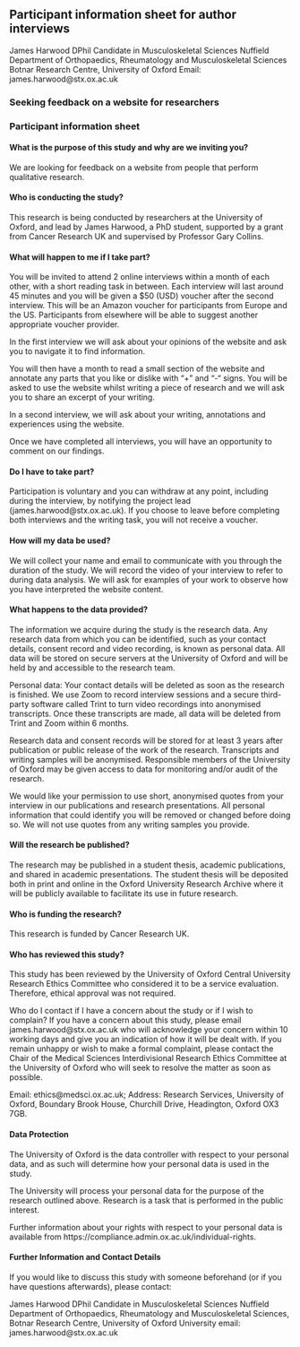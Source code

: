 ## Participant information sheet for author interviews {.appendix #app-pilot-participant-information}

James  Harwood
DPhil Candidate in Musculoskeletal Sciences
Nuffield Department of Orthopaedics, Rheumatology and Musculoskeletal Sciences
Botnar Research Centre, University of Oxford 
Email: james.harwood@stx.ox.ac.uk

### Seeking feedback on a website for researchers {.unnumbered}

### Participant information sheet

#### What is the purpose of this study and why are we inviting you?

We are looking for feedback on a website from people that perform qualitative research.

#### Who is conducting the study?

This research is being conducted by researchers at the University of Oxford, and lead by James Harwood, a PhD student, supported by a grant from Cancer Research UK and supervised by Professor Gary Collins.

#### What will happen to me if I take part?

You will be invited to attend 2 online interviews within a month of each other, with a short reading task in between. Each interview will last around 45 minutes and you will be given a $50 (USD) voucher after the second interview. This will be an Amazon voucher for participants from Europe and the US. Participants from elsewhere will be able to suggest another appropriate voucher provider. 

In the first interview we will ask about your opinions of the website and ask you to navigate it to find information.

You will then have a month to read a small section of the website and annotate any parts that you like or dislike with “+” and “-“ signs. You will be asked to use the website whilst writing a piece of research and we will ask you to share an excerpt of your writing.

In a second interview, we will ask about your writing, annotations and experiences using the website.
 
Once we have completed all interviews, you will have an opportunity to comment on our findings. 

#### Do I have to take part?

Participation is voluntary and you can withdraw at any point, including during the interview, by notifying the project lead (james.harwood@stx.ox.ac.uk). If you choose to leave before completing both interviews and the writing task, you will not receive a voucher. 

#### How will my data be used?

We will collect your name and email to communicate with you through the duration of the study. We will record the video of your interview to refer to during data analysis. We will ask for examples of your work to observe how you have interpreted the website content.  

#### What happens to the data provided?

The information we acquire during the study is the research data.  Any research data from which you can be identified, such as your contact details, consent record and video recording, is known as personal data. All data will be stored on secure servers at the University of Oxford and will be held by and accessible to the research team. 

Personal data: Your contact details will be deleted as soon as the research is finished. We use Zoom to record interview sessions and a secure third-party software called Trint to turn video recordings into anonymised transcripts. Once these transcripts are made, all data will be deleted from Trint and Zoom within 6 months. 

Research data and consent records will be stored for at least 3 years after publication or public release of the work of the research. Transcripts and writing samples will be anonymised. Responsible members of the University of Oxford may be given access to data for monitoring and/or audit of the research. 
 
We would like your permission to use short, anonymised quotes from your interview in our publications and research presentations. All personal information that could identify you will be removed or changed before doing so. We will not use quotes from any writing samples you provide. 

#### Will the research be published?

The research may be published in a student thesis, academic publications, and shared in academic presentations. The student thesis will be deposited both in print and online in the Oxford University Research Archive where it will be publicly available to facilitate its use in future research.
 
#### Who is funding the research?

This research is funded by Cancer Research UK.
 
#### Who has reviewed this study?

This study has been reviewed by the University of Oxford Central University Research Ethics Committee who considered it to be a service evaluation. Therefore, ethical approval was not required.  

Who do I contact if I have a concern about the study or if I wish to complain?
If you have a concern about this study, please email james.harwood@stx.ox.ac.uk who will acknowledge your concern within 10 working days and give you an indication of how it will be dealt with. If you remain unhappy or wish to make a formal complaint, please contact the Chair of the Medical Sciences Interdivisional Research Ethics Committee at the University of Oxford who will seek to resolve the matter as soon as possible. 

Email: ethics@medsci.ox.ac.uk; Address: Research Services, University of Oxford, Boundary Brook House, Churchill Drive, Headington, Oxford OX3 7GB.
 
#### Data Protection

The University of Oxford is the data controller with respect to your personal data, and as such will determine how your personal data is used in the study.

The University will process your personal data for the purpose of the research outlined above.  Research is a task that is performed in the public interest.

Further information about your rights with respect to your personal data is available from https://compliance.admin.ox.ac.uk/individual-rights.
 
#### Further Information and Contact Details

If you would like to discuss this study with someone beforehand (or if you have questions afterwards), please contact:
 
James Harwood
DPhil Candidate in Musculoskeletal Sciences
Nuffield Department of Orthopaedics, Rheumatology and Musculoskeletal Sciences, Botnar Research Centre, University of Oxford 
University email: james.harwood@stx.ox.ac.uk
